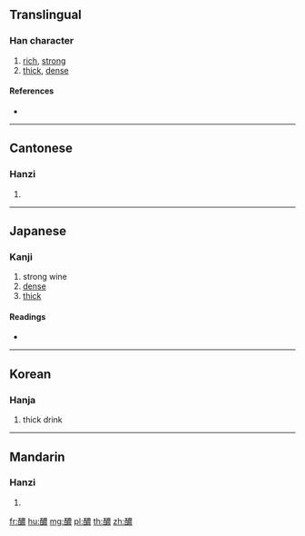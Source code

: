 {{character info/new}}
==Translingual==

===Han character===
{{Han char|rn=164|rad=酉|as=13|sn=20|four=15632|canj=MWTWV}}

# [[rich]], [[strong]]
# [[thick]], [[dense]]

====References====
* {{Han ref|kx=1288.080|dkj=40050|dj=1788.270|hdz=63600.030|uh=91B2|ud=37298|bh=F4E5|bd=62693}}

----

==Cantonese==

===Hanzi===
{{yue-hanzi|jyut=|y=nung4}}

# {{defn|lang=yue|sort=酉13}}

----

==Japanese==

===Kanji===
{{ja-kanji|grade=|rs=酉13}}

# strong wine
# [[dense]]
# [[thick]]

====Readings====
* {{ja-readings|on=[[じょう]] (jō), [[にゅ]] (nyu), [[どう]] (dō), [[にょう]] (nyō)|kun=}}

----

==Korean==

===Hanja===
{{ko-hanja|hangeul=농|eumhun=|rv=nong|mr=nong|y=nong}}

# thick drink

----

==Mandarin==

===Hanzi===
{{cmn-hanzi|pin=[[nóng]] ([[nong2]]), [[shì]] ([[shi4]])|wg=nung<sup>2</sup>, shih<sup>4</sup>}}

# {{defn|lang=cmn|sort=酉13}}

[[fr:醲]]
[[hu:醲]]
[[mg:醲]]
[[pl:醲]]
[[th:醲]]
[[zh:醲]]